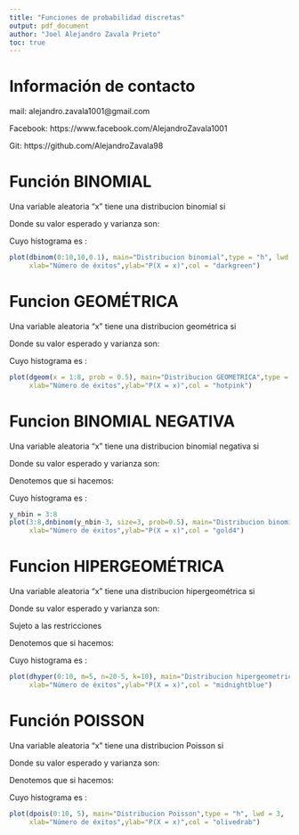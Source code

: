 ```yaml
---
title: "Funciones de probabilidad discretas"
output: pdf_document
author: "Joel Alejandro Zavala Prieto"
toc: true
---
```


\newpage

# Información de contacto

mail: alejandro.zavala1001@gmail.com

Facebook: https://www.facebook.com/AlejandroZavala1001

Git: https://github.com/AlejandroZavala98

\newpage

# Función BINOMIAL

Una variable aleatoria "x" tiene una distribucion binomial si

\begin {equation*}
\begin{split}
P(X=x) = \binom{n}{x} p^{x}(1-p)^{n-x} \ \ \textrm{para} \ \ x=0,1,2,...,n \ \ \textrm{y} \ \ 0 \leq p \leq 1
\end{split}
\end{equation*}

Donde su valor esperado y varianza son:

\begin {equation*}
\begin{split}
E[x] &= np \\
V[x] &= np(1-p)
\end{split}
\end{equation*}

Cuyo histograma es : 

```r
plot(dbinom(0:10,10,0.1), main="Distribucion binomial",type = "h", lwd = 3,
     xlab="Número de éxitos",ylab="P(X = x)",col = "darkgreen")
```

\newpage

# Funcion GEOMÉTRICA

Una variable aleatoria "x" tiene una distribucion geométrica si

\begin {equation*}
\begin{split}
P(X=x) = p(1-p)^{x-1} \ \ \textrm{para} \ \ x=1,2,3,... \ \ \textrm{y} \ \ 0 \leq p \leq 1
\end{split}
\end{equation*}

Donde su valor esperado y varianza son:

\begin {equation*}
\begin{split}
E[x] &= \frac{1}{p} \\
V[x] &= \frac{1-p}{p^{2}}
\end{split}
\end{equation*}

Cuyo histograma es : 

```r
plot(dgeom(x = 1:8, prob = 0.5), main="Distribucion GEOMETRICA",type = "h", lwd = 3,
     xlab="Número de éxitos",ylab="P(X = x)",col = "hotpink")
```

\newpage

# Funcion BINOMIAL NEGATIVA 

Una variable aleatoria "x" tiene una distribucion binomial negativa si

\begin {equation*}
\begin{split}
P(X=x) = \binom{x-1}{r-1} p^{r}(1-p)^{x-r} \ \ \textrm{para} \ \ x=r,r+1,r+2,... \ \ \textrm{y} \ \ 0 \leq p \leq 1
\end{split}
\end{equation*}

Donde su valor esperado y varianza son:

\begin {equation*}
\begin{split}
E[x] &= \frac{r}{p} \\
V[x] &= \frac{r(1-p)}{p^{2}}
\end{split}
\end{equation*}

Denotemos que si hacemos:

\begin {equation*}
\begin{split}
p &= 0.5 \\
r &= 3
\end{split}
\end{equation*}

Cuyo histograma es : 

```r
y_nbin = 3:8
plot(3:8,dnbinom(y_nbin-3, size=3, prob=0.5), main="Distribucion binomial negativa",type = "h", lwd = 3,
     xlab="Número de éxitos",ylab="P(X = x)",col = "gold4")
```


\newpage

# Funcion HIPERGEOMÉTRICA 

Una variable aleatoria "x" tiene una distribucion hipergeométrica si

\begin {equation*}
\begin{split}
P(X=x) = \frac{\binom{r}{x} \binom{N-r}{n-x} }{\binom{N}{n}} \ \ \textrm{para} \ \ x=0,1,2,...,n 
\end{split}
\end{equation*}

Donde su valor esperado y varianza son:

\begin {equation*}
\begin{split}
E[x] &= \frac{nr}{N} \\
V[x] &= n \left(\frac{r}{N}\right) \left(\frac{N-r}{N}\right) \left(\frac{N-n}{N-1}\right)
\end{split}
\end{equation*}

Sujeto a las restricciones

\begin {equation*}
\begin{split}
x  &\leq r \\
n-x  &\leq N-r
\end{split}
\end{equation*}

Denotemos que si hacemos:

\begin {equation*}
\begin{split}
r &= 5 \\
N &= 20 \\
n &= 10
\end{split}
\end{equation*}

Cuyo histograma es : 

```r
plot(dhyper(0:10, m=5, n=20-5, k=10), main="Distribucion hipergeometrica",type = "h", lwd = 3,
     xlab="Número de éxitos",ylab="P(X = x)",col = "midnightblue")
```

# Función POISSON 

Una variable aleatoria "x" tiene una distribucion Poisson si

\begin {equation*}
\begin{split}
P(X=x) = \frac{\lambda^{x}e^{-\lambda}}{x!}   \ \ \textrm{para} \ \ x=0,1,2,...,n \ \ \textrm{para} \ \ \lambda > 0
\end{split}
\end{equation*}

Donde su valor esperado y varianza son:

\begin {equation*}
\begin{split}
E[x] &= \lambda \\
V[x] &= \lambda
\end{split}
\end{equation*}


Denotemos que si hacemos:

\begin {equation*}
\begin{split}
\lambda &= 5
\end{split}
\end{equation*}

Cuyo histograma es : 

```r
plot(dpois(0:10, 5), main="Distribucion Poisson",type = "h", lwd = 3,
     xlab="Número de éxitos",ylab="P(X = x)",col = "olivedrab")
```
